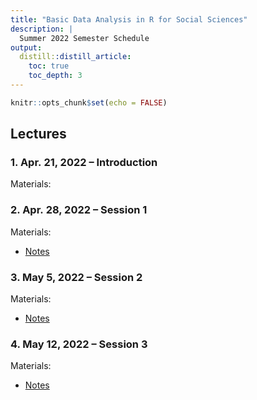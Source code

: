 ```yaml
---
title: "Basic Data Analysis in R for Social Sciences"
description: | 
  Summer 2022 Semester Schedule
output:
  distill::distill_article:
    toc: true
    toc_depth: 3
---
```


```r
knitr::opts_chunk$set(echo = FALSE)
```

## Lectures

### 1. Apr. 21, 2022 -- Introduction

<p class="nospace">Materials:</p>

<!-- - [Slides](slides/Dual-Market-OECD/Labor-Market-Dualism-OECD.html)  -->


### 2. Apr. 28, 2022 -- Session 1

<p class="nospace">Materials:</p>

- [Notes](https://kosuta.shinyapps.io/Lecture-1/) 


### 3. May 5, 2022 -- Session 2

<p class="nospace">Materials:</p>

- [Notes](https://kosuta.shinyapps.io/Lecture-2/) 


### 4. May 12, 2022 -- Session 3

<p class="nospace">Materials:</p>

- [Notes](https://kosuta.shinyapps.io/Lecture-3/) 


